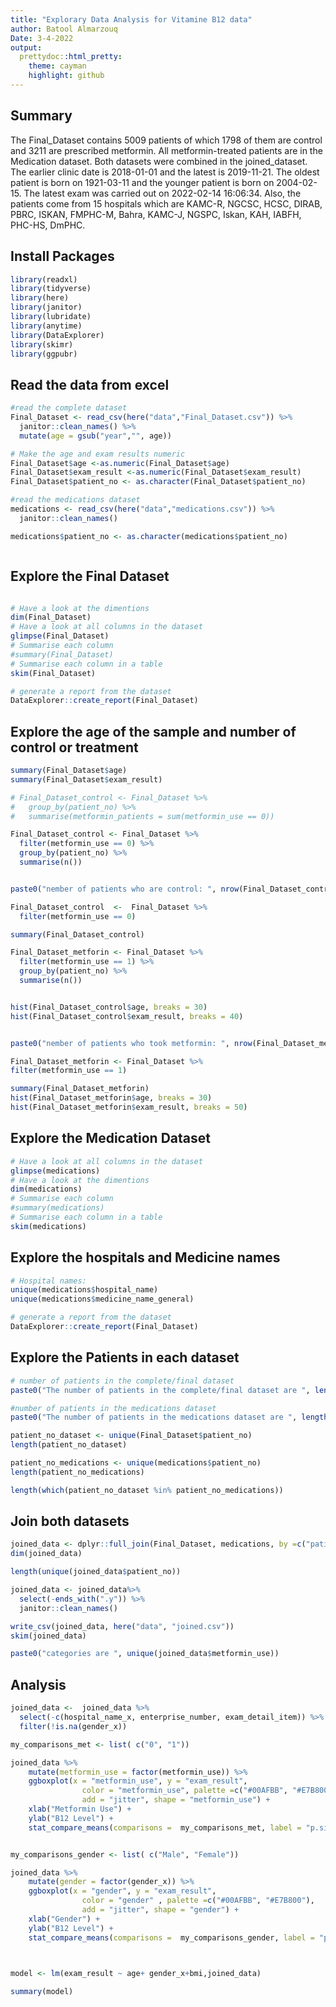 ```yaml
---
title: "Explorary Data Analysis for Vitamine B12 data"
author: Batool Almarzouq
Date: 3-4-2022
output:
  prettydoc::html_pretty:
    theme: cayman
    highlight: github
---
```

## Summary

The Final_Dataset contains 5009 patients of which 1798 of them are control and 3211 are prescribed metformin. All metformin-treated patients are in the Medication dataset. Both datasets were combined in the joined_dataset. The earlier clinic date is 2018-01-01 and the latest is 2019-11-21. The oldest patient is born on 1921-03-11 and the younger patient is born on 2004-02-15. The latest exam was carried out on 2022-02-14 16:06:34. Also, the patients come from 15 hospitals which are KAMC-R, NGCSC, HCSC, DIRAB, PBRC, ISKAN, FMPHC-M, Bahra, KAMC-J, NGSPC, Iskan, KAH, IABFH, PHC-HS, DmPHC.


## Install Packages

```r
library(readxl)
library(tidyverse)
library(here)
library(janitor)
library(lubridate)
library(anytime)
library(DataExplorer)
library(skimr)
library(ggpubr)
```

## Read the data from excel

```r
#read the complete dataset
Final_Dataset <- read_csv(here("data","Final_Dataset.csv")) %>% 
  janitor::clean_names() %>% 
  mutate(age = gsub("year","", age)) 

# Make the age and exam results numeric  
Final_Dataset$age <-as.numeric(Final_Dataset$age)
Final_Dataset$exam_result <-as.numeric(Final_Dataset$exam_result)
Final_Dataset$patient_no <- as.character(Final_Dataset$patient_no)

#read the medications dataset
medications <- read_csv(here("data","medications.csv")) %>% 
  janitor::clean_names()

medications$patient_no <- as.character(medications$patient_no)



```

## Explore the Final Dataset

```r

```


```r

# Have a look at the dimentions
dim(Final_Dataset)
# Have a look at all columns in the dataset
glimpse(Final_Dataset)
# Summarise each column
#summary(Final_Dataset)
# Summarise each column in a table
skim(Final_Dataset)


```

```r
# generate a report from the dataset
DataExplorer::create_report(Final_Dataset)
```

## Explore the age of the sample and number of control or treatment

```r
summary(Final_Dataset$age)
summary(Final_Dataset$exam_result)

# Final_Dataset_control <- Final_Dataset %>% 
#   group_by(patient_no) %>% 
#   summarise(metformin_patients = sum(metformin_use == 0))

Final_Dataset_control <- Final_Dataset %>% 
  filter(metformin_use == 0) %>% 
  group_by(patient_no) %>% 
  summarise(n())


paste0("nember of patients who are control: ", nrow(Final_Dataset_control))

Final_Dataset_control  <-  Final_Dataset %>% 
  filter(metformin_use == 0) 

summary(Final_Dataset_control)

Final_Dataset_metforin <- Final_Dataset %>% 
  filter(metformin_use == 1) %>% 
  group_by(patient_no) %>% 
  summarise(n())


hist(Final_Dataset_control$age, breaks = 30)
hist(Final_Dataset_control$exam_result, breaks = 40)


paste0("nember of patients who took metformin: ", nrow(Final_Dataset_metforin))

Final_Dataset_metforin <- Final_Dataset %>% 
filter(metformin_use == 1)

summary(Final_Dataset_metforin)
hist(Final_Dataset_metforin$age, breaks = 30)
hist(Final_Dataset_metforin$exam_result, breaks = 50)

```


## Explore the Medication Dataset

```r
# Have a look at all columns in the dataset
glimpse(medications)
# Have a look at the dimentions
dim(medications)
# Summarise each column
#summary(medications)
# Summarise each column in a table
skim(medications)

```


## Explore the hospitals and Medicine names

```r
# Hospital names:
unique(medications$hospital_name)
unique(medications$medicine_name_general)

```

```r
# generate a report from the dataset
DataExplorer::create_report(Final_Dataset)
```

## Explore the Patients in each dataset

```r
# number of patients in the complete/final dataset
paste0("The number of patients in the complete/final dataset are ", length(unique(Final_Dataset$patient_no)))

#number of patients in the medications dataset
paste0("The number of patients in the medications dataset are ", length(unique(medications$patient_no)))
```

```r
patient_no_dataset <- unique(Final_Dataset$patient_no)
length(patient_no_dataset)

patient_no_medications <- unique(medications$patient_no)
length(patient_no_medications)

length(which(patient_no_dataset %in% patient_no_medications))

```

## Join both datasets

```r

joined_data <- dplyr::full_join(Final_Dataset, medications, by =c("patient_no", "clinic_date"))
dim(joined_data)

length(unique(joined_data$patient_no))

joined_data <- joined_data%>% 
  select(-ends_with(".y")) %>% 
  janitor::clean_names() 

write_csv(joined_data, here("data", "joined.csv"))
skim(joined_data)

paste0("categories are ", unique(joined_data$metformin_use))
```

## Analysis

```r
joined_data <-  joined_data %>% 
  select(-c(hospital_name_x, enterprise_number, exam_detail_item)) %>% 
  filter(!is.na(gender_x))


```


```r
my_comparisons_met <- list( c("0", "1"))

joined_data %>% 
    mutate(metformin_use = factor(metformin_use)) %>% 
    ggboxplot(x = "metformin_use", y = "exam_result",
                color = "metformin_use", palette =c("#00AFBB", "#E7B800", "#FC4E07"),
                add = "jitter", shape = "metformin_use") +
    xlab("Metformin Use") +
    ylab("B12 Level") +
    stat_compare_means(comparisons =  my_comparisons_met, label = "p.signif", method = "t.test")  # Add pairwise comparisons p-value


my_comparisons_gender <- list( c("Male", "Female"))

joined_data %>% 
    mutate(gender = factor(gender_x)) %>% 
    ggboxplot(x = "gender", y = "exam_result",
                color = "gender" , palette =c("#00AFBB", "#E7B800"),
                add = "jitter", shape = "gender") +
    xlab("Gender") +
    ylab("B12 Level") +
    stat_compare_means(comparisons =  my_comparisons_gender, label = "p.signif", method = "t.test")  # Add pairwise comparisons p-value

  
```



```r

model <- lm(exam_result ~ age+ gender_x+bmi,joined_data)

summary(model)
```

